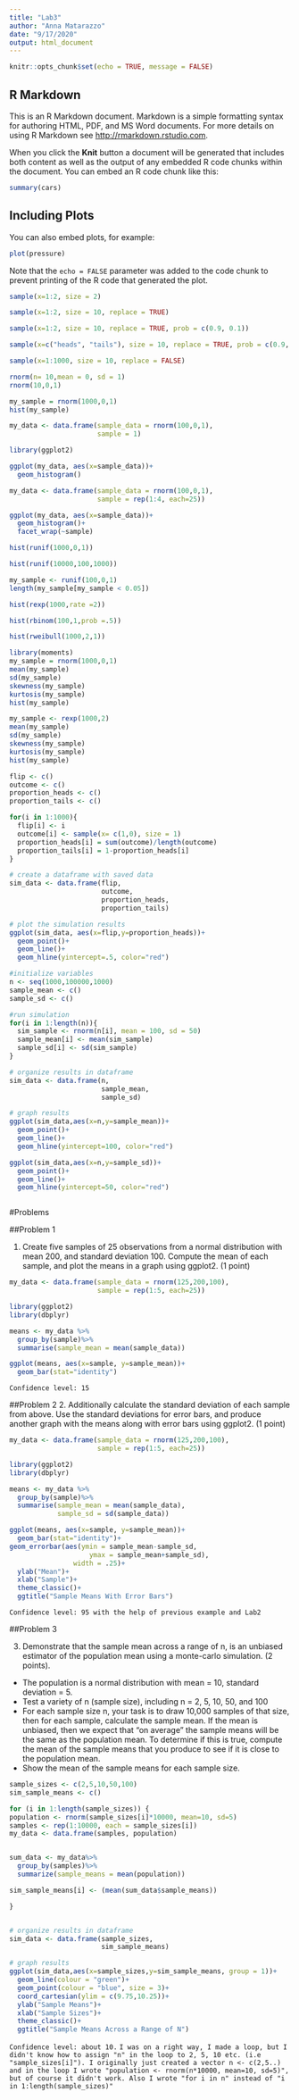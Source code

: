 ```yaml
---
title: "Lab3"
author: "Anna Matarazzo"
date: "9/17/2020"
output: html_document
---
```


```r
knitr::opts_chunk$set(echo = TRUE, message = FALSE)
```

## R Markdown

This is an R Markdown document. Markdown is a simple formatting syntax for authoring HTML, PDF, and MS Word documents. For more details on using R Markdown see <http://rmarkdown.rstudio.com>.

When you click the **Knit** button a document will be generated that includes both content as well as the output of any embedded R code chunks within the document. You can embed an R code chunk like this:

```r
summary(cars)
```

## Including Plots

You can also embed plots, for example:

```r
plot(pressure)
```

Note that the `echo = FALSE` parameter was added to the code chunk to prevent printing of the R code that generated the plot.



```r
sample(x=1:2, size = 2)

```
```r
sample(x=1:2, size = 10, replace = TRUE)

```

```r
sample(x=1:2, size = 10, replace = TRUE, prob = c(0.9, 0.1))

```


```r
sample(x=c("heads", "tails"), size = 10, replace = TRUE, prob = c(0.9, 0.1))

```

```r
sample(x=1:1000, size = 10, replace = FALSE)

```


```r
rnorm(n= 10,mean = 0, sd = 1)
rnorm(10,0,1)
```



```r
my_sample = rnorm(1000,0,1)
hist(my_sample)


```

```r
my_data <- data.frame(sample_data = rnorm(100,0,1),
                      sample = 1)

library(ggplot2)

ggplot(my_data, aes(x=sample_data))+
  geom_histogram()


```


```r
my_data <- data.frame(sample_data = rnorm(100,0,1),
                      sample = rep(1:4, each=25))

ggplot(my_data, aes(x=sample_data))+
  geom_histogram()+
  facet_wrap(~sample)

```


```r

hist(runif(1000,0,1))


```


```r

hist(runif(10000,100,1000))


```

```r

my_sample <- runif(100,0,1)
length(my_sample[my_sample < 0.05])


```



```r
hist(rexp(1000,rate =2))


```

```r
hist(rbinom(100,1,prob =.5))
```

```r
hist(rweibull(1000,2,1))
```

```r
library(moments)
my_sample = rnorm(1000,0,1)
mean(my_sample)
sd(my_sample)
skewness(my_sample)
kurtosis(my_sample)
hist(my_sample)

```


```r
my_sample <- rexp(1000,2)
mean(my_sample)
sd(my_sample)
skewness(my_sample)
kurtosis(my_sample)
hist(my_sample)
```



```r
flip <- c()
outcome <- c()
proportion_heads <- c()
proportion_tails <- c()

for(i in 1:1000){
  flip[i] <- i
  outcome[i] <- sample(x= c(1,0), size = 1)
  proportion_heads[i] = sum(outcome)/length(outcome)
  proportion_tails[i] = 1-proportion_heads[i]
}

# create a dataframe with saved data
sim_data <- data.frame(flip,
                       outcome,
                       proportion_heads,
                       proportion_tails)

# plot the simulation results
ggplot(sim_data, aes(x=flip,y=proportion_heads))+
  geom_point()+
  geom_line()+
  geom_hline(yintercept=.5, color="red")


```


```r

#initialize variables
n <- seq(1000,100000,1000)
sample_mean <- c()
sample_sd <- c()

#run simulation
for(i in 1:length(n)){
  sim_sample <- rnorm(n[i], mean = 100, sd = 50)
  sample_mean[i] <- mean(sim_sample)
  sample_sd[i] <- sd(sim_sample)
}

# organize results in dataframe
sim_data <- data.frame(n,
                       sample_mean,
                       sample_sd)

# graph results
ggplot(sim_data,aes(x=n,y=sample_mean))+
  geom_point()+
  geom_line()+
  geom_hline(yintercept=100, color="red")

ggplot(sim_data,aes(x=n,y=sample_sd))+
  geom_point()+
  geom_line()+
  geom_hline(yintercept=50, color="red")



```



#Problems

##Problem 1

1. Create five samples of 25 observations from a normal distribution with mean 200, and standard deviation 100. Compute the mean of each sample, and plot the means in a graph using ggplot2. (1 point)

```r
my_data <- data.frame(sample_data = rnorm(125,200,100),
                      sample = rep(1:5, each=25))

library(ggplot2)
library(dbplyr)

means <- my_data %>%
  group_by(sample)%>%
  summarise(sample_mean = mean(sample_data))

ggplot(means, aes(x=sample, y=sample_mean))+
  geom_bar(stat="identity")

```

` Confidence level: 15 ` 



##Problem 2
2. Additionally calculate the standard deviation of each sample from above. Use the standard deviations for error bars, and produce another graph with the means along with error bars using ggplot2. (1 point)


```r
my_data <- data.frame(sample_data = rnorm(125,200,100),
                      sample = rep(1:5, each=25))

library(ggplot2)
library(dbplyr)

means <- my_data %>%
  group_by(sample)%>%
  summarise(sample_mean = mean(sample_data),
            sample_sd = sd(sample_data))

ggplot(means, aes(x=sample, y=sample_mean))+
  geom_bar(stat="identity")+
geom_errorbar(aes(ymin = sample_mean-sample_sd,
                    ymax = sample_mean+sample_sd),
                width = .25)+
  ylab("Mean")+
  xlab("Sample")+
  theme_classic()+
  ggtitle("Sample Means With Error Bars")

```

` Confidence level: 95 with the help of previous example and Lab2 ` 



##Problem 3

3. Demonstrate that the sample mean across a range of n, is an unbiased estimator of the population mean using a monte-carlo simulation. (2 points).
- The population is a normal distribution with mean = 10, standard deviation = 5.
- Test a variety of n (sample size), including n = 2, 5, 10, 50, and 100
- For each sample size n, your task is to draw 10,000 samples of that size, then for each sample, calculate the sample mean. If the mean is unbiased, then we expect that “on average” the sample means will be the same as the population mean. To determine if this is true, compute the mean of the sample means that you produce to see if it is close to the population mean.
- Show the mean of the sample means for each sample size.


```r

sample_sizes <- c(2,5,10,50,100)
sim_sample_means <- c()

for (i in 1:length(sample_sizes)) {
population <- rnorm(sample_sizes[i]*10000, mean=10, sd=5)
samples <- rep(1:10000, each = sample_sizes[i])
my_data <- data.frame(samples, population)


sum_data <- my_data%>%
  group_by(samples)%>%
  summarize(sample_means = mean(population))

sim_sample_means[i] <- (mean(sum_data$sample_means))

}


# organize results in dataframe
sim_data <- data.frame(sample_sizes,
                       sim_sample_means)

# graph results
ggplot(sim_data,aes(x=sample_sizes,y=sim_sample_means, group = 1))+
  geom_line(colour = "green")+
  geom_point(colour = "blue", size = 3)+
  coord_cartesian(ylim = c(9.75,10.25))+
  ylab("Sample Means")+
  xlab("Sample Sizes")+
  theme_classic()+
  ggtitle("Sample Means Across a Range of N")


```

` Confidence level: about 10.`
`I was on a right way, I made a loop, but I didn't know how to assign "n" in the loop to 2, 5, 10 etc. (i.e "sample_sizes[i]"). I originally just created a vector n <- c(2,5..) and in the loop I wrote "population <- rnorm(n*10000, mean=10, sd=5)", but of course it didn't work. Also I wrote "for i in n" instead of "i in 1:length(sample_sizes)"`













